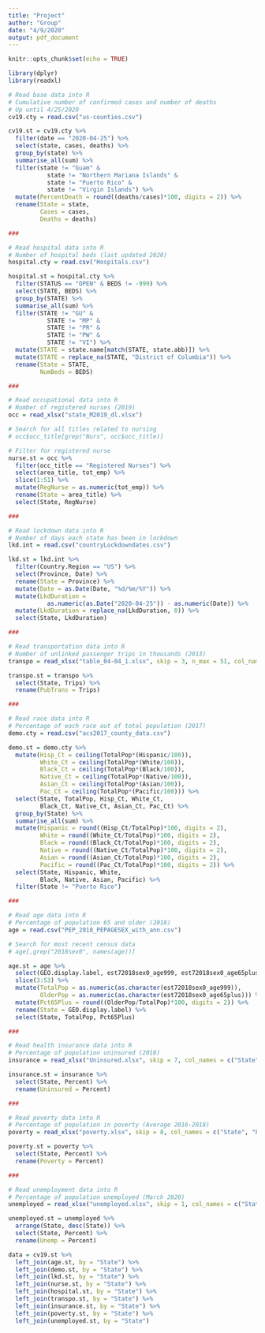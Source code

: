 ```yaml
---
title: "Project"
author: "Group"
date: "4/9/2020"
output: pdf_document
---
```


```r
knitr::opts_chunk$set(echo = TRUE)
```

```r
library(dplyr)
library(readxl)
```

```r
# Read base data into R
# Cumulative number of confirmed cases and number of deaths
# Up until 4/25/2020
cv19.cty = read.csv("us-counties.csv")

cv19.st = cv19.cty %>%
  filter(date == "2020-04-25") %>%
  select(state, cases, deaths) %>%
  group_by(state) %>%
  summarise_all(sum) %>%
  filter(state != "Guam" &
           state != "Northern Mariana Islands" &
           state != "Puerto Rico" &
           state != "Virgin Islands") %>%
  mutate(PercentDeath = round((deaths/cases)*100, digits = 2)) %>%
  rename(State = state,
         Cases = cases,
         Deaths = deaths)

###

# Read hospital data into R
# Number of hospital beds (last updated 2020)
hospital.cty = read.csv("Hospitals.csv")

hospital.st = hospital.cty %>%
  filter(STATUS == "OPEN" & BEDS != -999) %>%
  select(STATE, BEDS) %>%
  group_by(STATE) %>%
  summarise_all(sum) %>%
  filter(STATE != "GU" &
           STATE != "MP" &
           STATE != "PR" &
           STATE != "PW" &
           STATE != "VI") %>%
  mutate(STATE = state.name[match(STATE, state.abb)]) %>%
  mutate(STATE = replace_na(STATE, "District of Columbia")) %>%
  rename(State = STATE,
         NumBeds = BEDS)

###

# Read occupational data into R
# Number of registered nurses (2019)
occ = read_xlsx("state_M2019_dl.xlsx")

# Search for all titles related to nursing
# occ$occ_title[grep("Nurs", occ$occ_title)]

# Filter for registered nurse
nurse.st = occ %>%
  filter(occ_title == "Registered Nurses") %>%
  select(area_title, tot_emp) %>%
  slice(1:51) %>%
  mutate(RegNurse = as.numeric(tot_emp)) %>%
  rename(State = area_title) %>%
  select(State, RegNurse)

###

# Read lockdown data into R
# Number of days each state has been in lockdown
lkd.int = read.csv("countryLockdowndates.csv")

lkd.st = lkd.int %>%
  filter(Country.Region == "US") %>%
  select(Province, Date) %>%
  rename(State = Province) %>%
  mutate(Date = as.Date(Date, "%d/%m/%Y")) %>%
  mutate(LkdDuration =
           as.numeric(as.Date("2020-04-25")) - as.numeric(Date)) %>%
  mutate(LkdDuration = replace_na(LkdDuration, 0)) %>%
  select(State, LkdDuration)

###

# Read transportation data into R
# Number of unlinked passenger trips in thousands (2013)
transpo = read_xlsx("table_04-04_1.xlsx", skip = 3, n_max = 51, col_names = c("State", "drop", "Trips", "MotorBus", "HeavyRail", "LightRail", "CommuterRail", "Other"))

transpo.st = transpo %>%
  select(State, Trips) %>%
  rename(PubTrans = Trips)

###

# Read race data into R
# Percentage of each race out of total population (2017)
demo.cty = read.csv("acs2017_county_data.csv")

demo.st = demo.cty %>%
  mutate(Hisp_Ct = ceiling(TotalPop*(Hispanic/100)),
         White_Ct = ceiling(TotalPop*(White/100)),
         Black_Ct = ceiling(TotalPop*(Black/100)),
         Native_Ct = ceiling(TotalPop*(Native/100)),
         Asian_Ct = ceiling(TotalPop*(Asian/100)),
         Pac_Ct = ceiling(TotalPop*(Pacific/100))) %>%
  select(State, TotalPop, Hisp_Ct, White_Ct,
         Black_Ct, Native_Ct, Asian_Ct, Pac_Ct) %>%
  group_by(State) %>%
  summarise_all(sum) %>%
  mutate(Hispanic = round((Hisp_Ct/TotalPop)*100, digits = 2),
         White = round((White_Ct/TotalPop)*100, digits = 2),
         Black = round((Black_Ct/TotalPop)*100, digits = 2),
         Native = round((Native_Ct/TotalPop)*100, digits = 2),
         Asian = round((Asian_Ct/TotalPop)*100, digits = 2),
         Pacific = round((Pac_Ct/TotalPop)*100, digits = 2)) %>%
  select(State, Hispanic, White,
         Black, Native, Asian, Pacific) %>%
  filter(State != "Puerto Rico")

###

# Read age data into R
# Percentage of population 65 and older (2018)
age = read.csv("PEP_2018_PEPAGESEX_with_ann.csv")

# Search for most recent census data
# age[,grep("2018sex0", names(age))]

age.st = age %>%
  select(GEO.display.label, est72018sex0_age999, est72018sex0_age65plus) %>%
  slice(3:53) %>%
  mutate(TotalPop = as.numeric(as.character(est72018sex0_age999)),
         OlderPop = as.numeric(as.character(est72018sex0_age65plus))) %>%
  mutate(Pct65Plus = round((OlderPop/TotalPop)*100, digits = 2)) %>%
  rename(State = GEO.display.label) %>%
  select(State, TotalPop, Pct65Plus)

###

# Read health insurance data into R
# Percentage of population uninsured (2018)
insurance = read_xlsx("Uninsured.xlsx", skip = 7, col_names = c("State", "Number", "Err1", "Percent", "Err2"))

insurance.st = insurance %>%
  select(State, Percent) %>%
  rename(Uninsured = Percent)

###

# Read poverty data into R
# Percentage of population in poverty (Average 2016-2018)
poverty = read_xlsx("poverty.xlsx", skip = 8, col_names = c("State", "Percent", "Err"))

poverty.st = poverty %>%
  select(State, Percent) %>%
  rename(Poverty = Percent)

###

# Read unemployment data into R
# Percentage of population unemployed (March 2020)
unemployed = read_xlsx("unemployed.xlsx", skip = 1, col_names = c("State", "Percent", "Rank"))

unemployed.st = unemployed %>%
  arrange(State, desc(State)) %>%
  select(State, Percent) %>%
  rename(Unemp = Percent)

data = cv19.st %>%
  left_join(age.st, by = "State") %>%
  left_join(demo.st, by = "State") %>%
  left_join(lkd.st, by = "State") %>%
  left_join(nurse.st, by = "State") %>%
  left_join(hospital.st, by = "State") %>%
  left_join(transpo.st, by = "State") %>%
  left_join(insurance.st, by = "State") %>%
  left_join(poverty.st, by = "State") %>%
  left_join(unemployed.st, by = "State")
```



